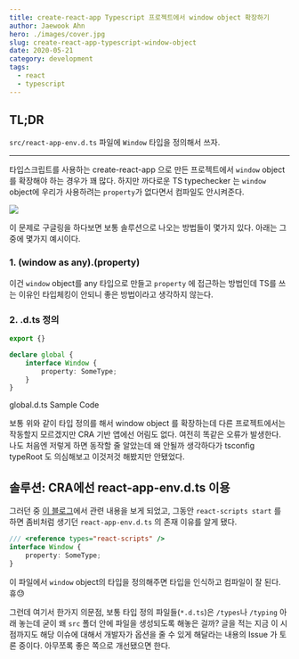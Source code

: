 ```yaml
---
title: create-react-app Typescript 프로젝트에서 window object 확장하기
author: Jaewook Ahn
hero: ./images/cover.jpg
slug: create-react-app-typescript-window-object
date: 2020-05-21
category: development
tags:
  - react
  - typescript
---
```


## TL;DR

`src/react-app-env.d.ts` 파일에 `Window` 타입을 정의해서 쓰자.

---

타입스크립트를 사용하는 create-react-app 으로 만든 프로젝트에서 `window` object 를 확장해야 하는 경우가 꽤 많다. 하지만 까다로운 TS typechecker 는 `window` object에 우리가 사용하려는 `property`가 없다면서 컴파일도 안시켜준다.

![](./images/ts-error-msg.png)

이 문제로 구글링을 하다보면 보통 솔루션으로 나오는 방법들이 몇가지 있다. 아래는 그중에 몇가지 예시이다.

### 1. (window as any).(property)

이건 `window` object를 any 타입으로 만들고 `property` 에 접근하는 방법인데 TS를 쓰는 이유인 타입체킹이 안되니 좋은 방법이라고 생각하지 않는다.

### 2. .d.ts 정의

```ts
export {}

declare global {
    interface Window {
        property: SomeType;
    }
}
```
global.d.ts Sample Code

보통 위와 같이 타입 정의를 해서 window object 를 확장하는데 다른 프로젝트에서는 작동할지 모르겠지만 CRA 기반 앱에선 어림도 없다. 여전히 똑같은 오류가 발생한다. 나도 처음엔 저렇게 하면 동작할 줄 알았는데 왜 안될까 생각하다가 tsconfig typeRoot 도 의심해보고 이것저것 해봤지만 안됐었다.

## 솔루션: CRA에선 react-app-env.d.ts 이용

그러던 중 [이 블로그](https://dev.to/louisgv/typescript-and-create-react-app-env-136e)에서 관련 내용을 보게 되었고, 그동안 `react-scripts start` 를 하면 좀비처럼 생기던 `react-app-env.d.ts` 의 존재 이유를 알게 됐다.

```ts
/// <reference types="react-scripts" />
interface Window {
    property: SomeType;
}
```

이 파일에서 `window` object의 타입을 정의해주면 타입을 인식하고 컴파일이 잘 된다. 휴😓

그런데 여기서 한가지 의문점, 보통 타입 정의 파일들(`*.d.ts`)은 `/types`나 `/typing` 아래 놓는데 굳이 왜 `src` 폴더 안에 파일을 생성되도록 해놓은 걸까? 글을 적는 지금 이 시점까지도 해당 이슈에 대해서 개발자가 옵션을 줄 수 있게 해달라는 내용의 Issue 가 토론 중이다. 아무쪼록 좋은 쪽으로 개선됐으면 한다.